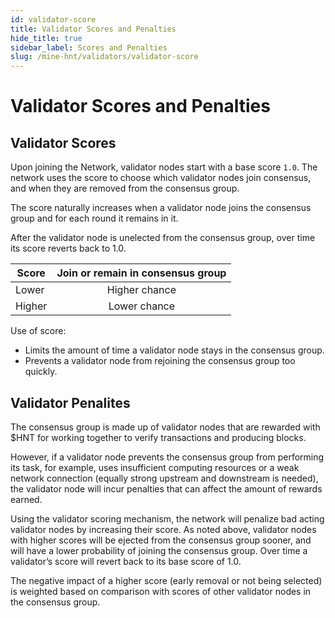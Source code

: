 ```yaml
---
id: validator-score
title: Validator Scores and Penalties
hide_title: true
sidebar_label: Scores and Penalties
slug: /mine-hnt/validators/validator-score
---
```



# Validator Scores and Penalties

## Validator Scores


Upon joining the Network, validator nodes start with a base score `1.0`. The network uses the score to choose which validator nodes join consensus, and when they are removed from the consensus group.

The score naturally increases when a validator node joins the consensus group and for each round it remains in it.

After the validator node is unelected from the consensus group, over time its score reverts back to 1.0.

| Score | Join or remain in consensus group |
| --- | :---: |
| Lower | Higher chance |
| Higher| Lower chance |

Use of score:
* Limits the amount of time a validator node stays in the consensus group.
* Prevents a validator node from rejoining the consensus group too quickly.

## Validator Penalites

The consensus group is made up of validator nodes that are rewarded with $HNT for working together to verify transactions and producing blocks. 

However, if a validator node prevents the consensus group from performing its task, for example, uses insufficient computing resources or a weak network connection (equally strong upstream and downstream is needed), the validator node will incur penalties that can affect the amount of rewards earned.

Using the validator scoring mechanism, the network will penalize bad acting validator nodes by increasing their score. As noted above, validator nodes with higher scores will be ejected from the consensus group sooner, and will have a lower probability of joining the consensus group. Over time a validator’s score will revert back to its base score of 1.0.

The negative impact of a higher score (early removal or not being selected) is weighted based on comparison with scores of other validator nodes in the consensus group.
